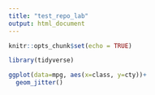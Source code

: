 ```yaml
---
title: "test_repo_lab"
output: html_document
---
```


```r
knitr::opts_chunk$set(echo = TRUE)

library(tidyverse)
```

```r
ggplot(data=mpg, aes(x=class, y=cty))+
  geom_jitter()
```

